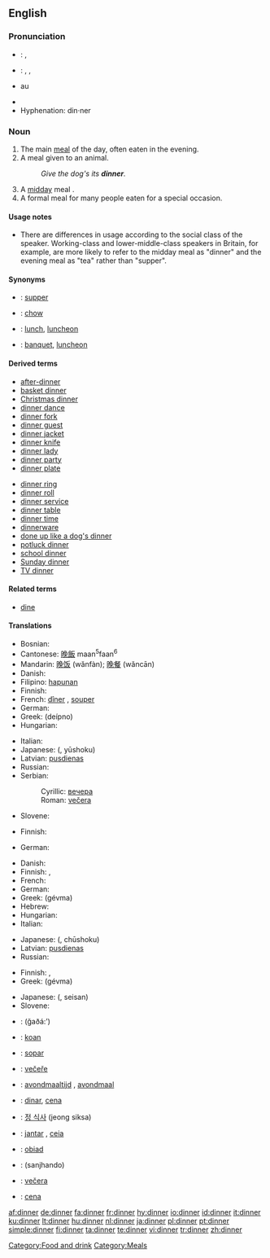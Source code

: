 ==English==

{{rank|sit|considerable|private|768|dinner|command|etc.|broke}}

===Pronunciation===
* {{italbrac|UK}}: {{IPA|/ˈdɪnə/}}, {{SAMPA|/"dIn@/}}
* {{italbrac|US}}: {{enPR|dĭnʹər}}, {{IPA|/ˈdɪnɚ/}}, {{SAMPA|/"dIn@`}}
* {{audio|en-us-dinner.ogg|Audio (US)}}au
* {{rhymes|ɪnə(r)}}
* Hyphenation: din·ner

===Noun===
{{en-noun|s|-}}

# The main [[meal]] of the day, often eaten in the evening.
# A meal given to an animal.
#: ''Give the dog's its '''dinner'''.''
# A [[midday]] meal {{italbrac|in a context in which the lighter evening meal is called [[supper]]}}.
# A formal meal for many people eaten for a special occasion.

====Usage notes====
* There are differences in usage according to the social class of the speaker. Working-class and lower-middle-class speakers in Britain, for example, are more likely to refer to the midday meal as "dinner" and the evening meal as "tea" rather than "supper".

====Synonyms====
* {{italbrac|main meal of the day, often eaten in the evening}}: [[supper]]
* {{italbrac|meal given to an animal}}: [[chow]]
* {{italbrac|midday meal}}: [[lunch]], [[luncheon]]
* {{italbrac|formal meal for many people eaten at a special occasion}}: [[banquet]], [[luncheon]]

====Derived terms====
{{rel-top|Terms derived from ''dinner''}}
* [[after-dinner]]
* [[basket dinner]]
* [[Christmas dinner]]
* [[dinner dance]]
* [[dinner fork]]
* [[dinner guest]]
* [[dinner jacket]]
* [[dinner knife]]
* [[dinner lady]]
* [[dinner party]]
* [[dinner plate]]
{{rel-mid}}
* [[dinner ring]]
* [[dinner roll]]
* [[dinner service]]
* [[dinner table]]
* [[dinner time]]
* [[dinnerware]]
* [[done up like a dog's dinner]]
* [[potluck dinner]]
* [[school dinner]]
* [[Sunday dinner]]
* [[TV dinner]]
{{rel-bottom}}

====Related terms====
* [[dine]]

====Translations====
{{trans-top|main meal of the day}}
* Bosnian: {{t-|bs|večera|f}}
* Cantonese: [[晚飯]] maan<sup>5</sup>faan<sup>6</sup>
* Mandarin: [[晚饭]] (wănfàn); [[晚餐]] (wăncān)
* Danish: {{t-|da|middag}}
* Filipino: [[hapunan]]
* Finnish: {{t+|fi|illallinen}}
* French: [[dîner]] {{m}} {{italbrac|France}}, [[souper]] {{m}} {{italbrac|Belgium}}
* German: {{t-|de|Abendessen|n}}
* Greek: {{t|el|δείπνο|n|sc=Grek}} (deípno)
* Hungarian: {{t+|hu|vacsora}}
{{trans-mid}}
* Italian: {{t+|it|cena|f}}
* Japanese: {{Jpan|[[夕食]]}} ({{Jpan|[[ゆうしょく]]}}, yūshoku)
* Latvian: [[pusdienas]] {{f|p}}
* Russian: {{t+|ru|ужин|m|tr=úžin|sc=Cyrl}}
* Serbian:
*: Cyrillic: [[вечера#Serbian|вечера]] {{f}}
*: Roman: [[večera#Serbian|večera]] {{f}}
* Slovene: {{t+|sl|večerja|f}}
{{trans-bottom}}

{{trans-top|a meal given to an animal}}
* Finnish: {{t+|fi|ruoka}}
{{trans-mid}}
* German: {{t+|de|Futter|n}}
{{trans-bottom}}

{{trans-top|midday meal}}
* Danish: {{t-|da|middag}}
* Finnish: {{t+|fi|lounas}}, {{t-|fi|päivällinen}}
* French: {{t+|fr|déjeuner|m}}
* German: {{t+|de|Mittagessen|n}}
* Greek: {{t|el|γεύμα|n|sc=Grek}} (gévma)
* Hebrew: {{he-translation|ארוחת-ערב|arukhát érev}}
* Hungarian: {{t+|hu|ebéd}}
* Italian: {{t+|it|pranzo|m}}
{{trans-mid}}
* Japanese: {{Jpan|[[昼食]]}} ({{Jpan|[[ちゅうしょく]]}}, chūshoku)
* Latvian: [[pusdienas]] {{f|p}}
* Russian: {{t+|ru|обед|m|tr=ob'éd|sc=Cyrl}}
{{trans-bottom}}

{{trans-top|a formal meal}}
* Finnish: {{t+|fi|illallinen}}, {{t-|fi|päivällinen}}
* Greek: {{t|el|γεύμα|n|sc=Grek}} (gévma)
{{trans-mid}}
* Japanese: {{Jpan|[[正餐]]}} ({{Jpan|[[せいさん]]}}, seisan)
* Slovene: {{t+|sl|večerja|f}}
{{trans-bottom}}

{{checktrans-top}}
* {{ttbc|Arabic}}: {{Arab|[[غذاء]]}} (ğaðá:’)
* {{ttbc|Breton}}: [[koan]] {{f}}
* {{ttbc|Català}}: [[sopar]] {{m}}
* {{ttbc|Czech}}: [[večeře]] {{f}}
* {{ttbc|Dutch}}: [[avondmaaltijd]] {{m}}, [[avondmaal]] {{n}}
* {{ttbc|Interlingua}}: [[dinar]], [[cena]]
* {{ttbc|Korean}}: [[정 식사]] (jeong siksa)
* {{ttbc|Portuguese}}: [[jantar]] {{m}}, [[ceia]] {{f}}
* {{ttbc|Polish}}: [[obiad]] {{m}}
* {{ttbc|Sindhi}}: {{SDchar|[[سانجھاندو]]}} (sanjhando) {{m}}
* {{ttbc|Slovak}}: [[večera#Slovak|večera]] {{f}}
* {{ttbc|Spanish}}: [[cena#Spanish|cena]] {{f}}
{{checktrans-bottom}}

[[Category:Food and drink]]
[[Category:Meals]]

[[af:dinner]]
[[de:dinner]]
[[fa:dinner]]
[[fr:dinner]]
[[hy:dinner]]
[[io:dinner]]
[[id:dinner]]
[[it:dinner]]
[[ku:dinner]]
[[lt:dinner]]
[[hu:dinner]]
[[nl:dinner]]
[[ja:dinner]]
[[pl:dinner]]
[[pt:dinner]]
[[simple:dinner]]
[[fi:dinner]]
[[ta:dinner]]
[[te:dinner]]
[[vi:dinner]]
[[tr:dinner]]
[[zh:dinner]]
